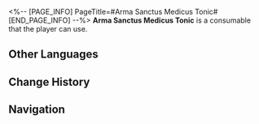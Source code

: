 <%-- [PAGE_INFO]
PageTitle=#Arma Sanctus Medicus Tonic#
[END_PAGE_INFO] --%>
{{Consumable Infobox
|id          = 408632
|image       = Item Arma Sanctus Medicus Tonic.png
|type        = Attack Consumables
|rarity      = 3
|effect      = Upon use, increases all allies' ATK by 45% and decreases DEF by 12% for the next battle.
|description = A liquid with unidentified floating substances. It's said to be a unique medicinal tea formula from the Disciples of Sanctus Medicus, which they refuse to disclose even under torture. It tastes disgusting, the ingredients are a mystery, and its effectiveness is questionable. It's best not to drink it.
|effectType  = 
|effectType2 = 
|effectType3 = 
|recipe      = 
|source1     = [[Arma Correctional Chemicals Research]]
|source2     = 
|source3     = 
}}
{{Description|''"It might not necessarily work, but it definitely tastes awful."''}}
'''Arma Sanctus Medicus Tonic''' is a consumable that the player can use.

==Other Languages==
{{Other Languages
|en   = Arma Sanctus Medicus Tonic
|zhs  = 铁窗牌药王口服液
|zht  = 鐵窗牌藥王口服液
|ja   = 鉄窓薬王ドリンク
|ko   = 철창표 약왕 구복액
|es   = Jarabe de Sanctus Medicus marca Arma
|fr   = Liquide tonique d'Arma du Sanctus Medicus
|ru   = Тюремное снадобье Санктус Медикус
|th   = ยาน้ำ Sanctus Medicus แบรนด์ลูกกรงเหล็ก
|vi   = Thuốc Dược Vương Arma
|de   = Gefängnis-Medizintee des Sanctus Medicus
|id   = Arma Sanctus Medicus Tonic
|pt   = Tônico do Sanctus Medicus do Grupo Armah
}}

==Change History==
{{Change History|2.4}}

==Navigation==
{{Consumable Navbox}}